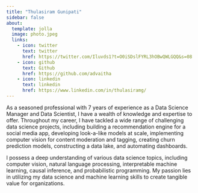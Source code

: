 ```yaml
---
title: "Thulasiram Gunipati"
sidebar: false
about:
  template: jolla
  image: photo.jpeg
  links:
    - icon: twitter
      text: twitter
      href: https://twitter.com/Iluvds1?t=O0iSDslFYRL3hOBwQWLGQQ&s=08
    - icon: github
      text: Github
      href: https://github.com/advaitha
    - icon: linkedin
      text: linkedin
      href: https://www.linkedin.com/in/thulasiramg/
---
```


As a seasoned professional with 7 years of experience as a Data Science Manager and Data Scientist, I have a wealth of knowledge and expertise to offer. Throughout my career, I have tackled a wide range of challenging data science projects, including building a recommendation engine for a social media app, developing look-a-like models at scale, implementing computer vision for content moderation and tagging, creating churn prediction models, constructing a data lake, and automating dashboards.

I possess a deep understanding of various data science topics, including computer vision, natural language processing, interpretable machine learning, causal inference, and probabilistic programming. My passion lies in utilizing my data science and machine learning skills to create tangible value for organizations.




